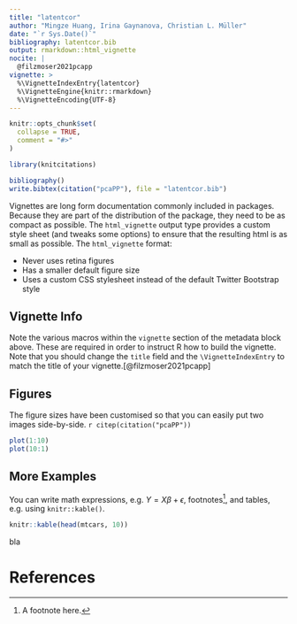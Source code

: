 ```yaml
---
title: "latentcor"
author: "Mingze Huang, Irina Gaynanova, Christian L. Müller"
date: "`r Sys.Date()`"
bibliography: latentcor.bib
output: rmarkdown::html_vignette
nocite: |
  @filzmoser2021pcapp
vignette: >
  %\VignetteIndexEntry{latentcor}
  %\VignetteEngine{knitr::rmarkdown}
  %\VignetteEncoding{UTF-8}
---
```


```r
knitr::opts_chunk$set(
  collapse = TRUE,
  comment = "#>"
)
```

```r
library(knitcitations)

bibliography()
write.bibtex(citation("pcaPP"), file = "latentcor.bib")
```
Vignettes are long form documentation commonly included in packages. Because they are part of the distribution of the package, they need to be as compact as possible. The `html_vignette` output type provides a custom style sheet (and tweaks some options) to ensure that the resulting html is as small as possible. The `html_vignette` format:

- Never uses retina figures
- Has a smaller default figure size
- Uses a custom CSS stylesheet instead of the default Twitter Bootstrap style

## Vignette Info

Note the various macros within the `vignette` section of the metadata block above. These are required in order to instruct R how to build the vignette. Note that you should change the `title` field and the `\VignetteIndexEntry` to match the title of your vignette.[@filzmoser2021pcapp]

## Figures

The figure sizes have been customised so that you can easily put two images side-by-side. `r citep(citation("pcaPP"))`

```r
plot(1:10)
plot(10:1)
```


## More Examples

You can write math expressions, e.g. $Y = X\beta + \epsilon$, footnotes^[A footnote here.], and tables, e.g. using `knitr::kable()`.

```r
knitr::kable(head(mtcars, 10))
```




bla 

# References


